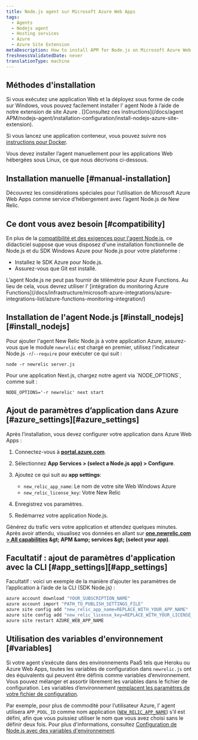 ```yaml
---
title: Node.js agent sur Microsoft Azure Web Apps
tags:
  - Agents
  - Nodejs agent
  - Hosting services
  - Azure
  - Azure Site Extension
metaDescription: How to install APM for Node.js on Microsoft Azure Web Apps.
freshnessValidatedDate: never
translationType: machine
---
```


## Méthodes d&apos;installation

Si vous exécutez une application Web et la déployez sous forme de code sur Windows, vous pouvez facilement installer l’ agent Node à l’aide de notre extension de site Azure . \[]Consultez ces instructions]\(/docs/agent APM/nodejs-agent/installation-configuration/install-nodejs-azure-site-extension).

Si vous lancez une application conteneur, vous pouvez suivre nos [instructions pour Docker](/docs/apm/agents/nodejs-agent/installation-configuration/install-nodejs-agent-docker).

Vous devez installer l’agent manuellement pour les applications Web hébergées sous Linux, ce que nous décrivons ci-dessous.

## Installation manuelle [#manual-installation]

Découvrez les considérations spéciales pour l’utilisation de Microsoft Azure Web Apps comme service d’hébergement avec l’agent Node.js de New Relic.

## Ce dont vous avez besoin [#compatibility]

En plus de la [compatibilité et des exigences pour l&apos;agent Node.js](/docs/agents/nodejs-agent/getting-started/compatibility-requirements-nodejs-agent), ce didacticiel suppose que vous disposez d&apos;une installation fonctionnelle de Node.js et du SDK Windows Azure pour Node.js pour votre plateforme :

* Installez le SDK Azure pour Node.js.
* Assurez-vous que Git est installé.

<Callout variant="important">
  L’agent Node.js ne peut pas fournir de télémétrie pour Azure Functions. Au lieu de cela, vous devrez utiliser l’ [intégration du monitoring Azure Functions](/docs/infrastructure/microsoft-azure-integrations/azure-integrations-list/azure-functions-monitoring-integration/)
</Callout>

## Installation de l&apos;agent Node.js [#install\_nodejs][#install_nodejs]

Pour ajouter l&apos;agent New Relic Node.js à votre application Azure, assurez-vous que le module `newrelic` est chargé en premier, utilisez l&apos;indicateur Node.js `-r`/`--require` pour exécuter ce qui suit :

```shell
node -r newrelic server.js
```

<Callout variant="important">
  Pour une application Next.js, chargez notre agent via `NODE_OPTIONS`, comme suit :

  ```shell
  NODE_OPTIONS='-r newrelic' next start
  ```
</Callout>

## Ajout de paramètres d’application dans Azure [#azure\_settings][#azure_settings]

Après l’installation, vous devez configurer votre application dans Azure Web Apps :

1. Connectez-vous à <DNT>**[portal.azure.com](https://portal.azure.com)**</DNT>.

2. Sélectionnez <DNT>**App Services &gt; (select a Node.js app) &gt; Configure**</DNT>.

3. Ajoutez ce qui suit au <DNT>**app settings**</DNT>:

   * `new_relic_app_name`: Le nom de votre site Web Windows Azure
   * `new_relic_license_key`: Votre New Relic<InlinePopover type="licenseKey" />

4. Enregistrez vos paramètres.

5. Redémarrez votre application Node.js.

Générez du trafic vers votre application et attendez quelques minutes. Après avoir attendu, visualisez vos données en allant sur <DNT>**[one.newrelic.com &gt; All capabilities](https://one.newrelic.com/all-capabilities) &amp;gt; APM &amp;amp; services &amp;gt; (select your app)**</DNT>.

## Facultatif : ajout de paramètres d&apos;application avec la CLI [#app\_settings][#app_settings]

Facultatif : voici un exemple de la manière d’ajouter les paramètres de l’application à l’aide de la CLI (SDK Node.js) :

```bash
azure account download "YOUR_SUBSCRIPTION_NAME"
azure account import "PATH_TO_PUBLISH_SETTINGS_FILE"
azure site config add "new_relic_app_name=REPLACE_WITH_YOUR_APP_NAME"
azure site config add "new_relic_license_key=REPLACE_WITH_YOUR_LICENSE_KEY"
azure site restart AZURE_WEB_APP_NAME
```

## Utilisation des variables d&apos;environnement [#variables]

Si votre agent s’exécute dans des environnements PaaS tels que Heroku ou Azure Web Apps, toutes les variables de configuration dans `newrelic.js` ont des équivalents qui peuvent être définis comme variables d’environnement. Vous pouvez mélanger et assortir librement les variables dans le fichier de configuration. Les variables d’environnement [remplacent les paramètres de votre fichier de configuration](/docs/agents/nodejs-agent/installation-configuration/nodejs-agent-configuration#methods-and-precedence).

Par exemple, pour plus de commodité pour l’utilisateur Azure, l’ agent utilisera `APP_POOL_ID` comme nom application ([`NEW_RELIC_APP_NAME`](/docs/nodejs/configuring-nodejs-with-environment-variables#app_name)) s’il est défini, afin que vous puissiez utiliser le nom que vous avez choisi sans le définir deux fois. Pour plus d&apos;informations, consultez [Configuration de Node.js avec des variables d&apos;environnement](/docs/nodejs/configuring-nodejs-with-environment-variables).